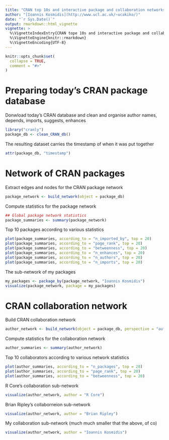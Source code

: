 ```yaml
---
title: "CRAN top 10s and interactive package and collaboration networks"
author: "[Ioannis Kosmidis](http://www.ucl.ac.uk/~ucakiko/)"
date: "`r Sys.Date()`"
output: rmarkdown::html_vignette
vignette: >
  %\VignetteIndexEntry{CRAN tope 10s and interactive package and collaboration networks}
  %\VignetteEngine{knitr::rmarkdown}
  %\VignetteEncoding{UTF-8}
---
```


```r
knitr::opts_chunk$set(
  collapse = TRUE,
  comment = "#>"
)
```

# Preparing today's CRAN package database

Donwload today's CRAN database and clean and organise author names, depends, imports, suggests, enhances
```r
library("cranly")
package_db <- clean_CRAN_db()
```

The resulting dataset carries the timestamp of when it was put together
```r
attr(package_db, "timestamp")
```

# Network of CRAN packages

Extract edges and nodes for the CRAN package network
```r
package_network <- build_network(object = package_db)
```

Compute statistics for the package network
```r
## Global package network statistics
package_summaries <- summary(package_network)
```

Top 10 packages according to various statistics
```r
plot(package_summaries, according_to = "n_imported_by", top = 20)
plot(package_summaries, according_to = "page_rank", top = 20)
plot(package_summaries, according_to = "betweenness", top = 20)
plot(package_summaries, according_to = "n_enhances", top = 20)
plot(package_summaries, according_to = "n_authors", top = 20)
plot(package_summaries, according_to = "n_imports", top = 20)
```

The sub-network of my packages
```r
my_packages <- package_by(package_network, "Ioannis Kosmidis")
visualize(package_network, package = my_packages)
```

# CRAN collaboration network

Build CRAN collaboration network
```r
author_network <- build_network(object = package_db, perspective = "author")
```

Compute statistics for the collaboration network
```r
author_summaries <- summary(author_network)
```

Top 10 collaborators according to various network statistics
```r
plot(author_summaries, according_to = "n_packages", top = 20)
plot(author_summaries, according_to = "page_rank", top = 20)
plot(author_summaries, according_to = "betweenness", top = 20)
```

R Core's collaboration sub-network
```r
visualize(author_network, author = "R Core")
```
Brian Ripley's collaborneion sub-network
```r
visualize(author_network, author = "Brian Ripley")
```
My collaboration sub-network (much much smaller that the above, of co)
```r
visualize(author_network, author = "Ioannis Kosmidis")
```

